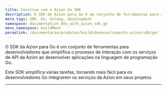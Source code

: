 ```yaml
---
title: Construa com o Azion Go SDK
description: O SDK da Azion para Go é um conjunto de ferramentas para desenvolvedores que simplifica o processo de interação com os serviços de API da Azion ao desenvolver aplicações na linguagem de programação Go.
meta_tags: SDK, Go, Golang, development
namespace: documentation_dev_with_azion_sdk_go
menu_namespace: buildMenu
permalink: /documentacao/produtos/build/desenvolvimento-azion/sdk/go/
---
```



<LinkButton link="/pt-br/documentacao/devtools/sdk/go/" label="vá para a documentação de referência do SDK Go" outlined />

O SDK da Azion para Go é um conjunto de ferramentas para desenvolvedores que simplifica o processo de interação com os serviços de API da Azion ao desenvolver aplicações na linguagem de programação Go.

Este SDK simplifica várias tarefas, tornando mais fácil para os desenvolvedores Go integrarem os serviços da Azion em seus projetos.


---

